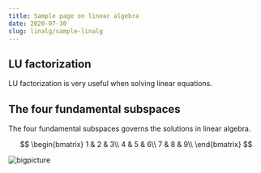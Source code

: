 ```yaml
---
title: Sample page on linear algebra
date: 2020-07-30
slug: linalg/sample-linalg
---
```


## LU factorization
LU factorization is very useful when solving linear equations.

## The four fundamental subspaces
The four fundamental subspaces governs the solutions in linear algebra.


$$
\begin{bmatrix}
1 & 2 & 3\\
4 & 5 & 6\\
7 & 8 & 9\\
\end{bmatrix}
$$

![bigpicture](./bigpicture.png)